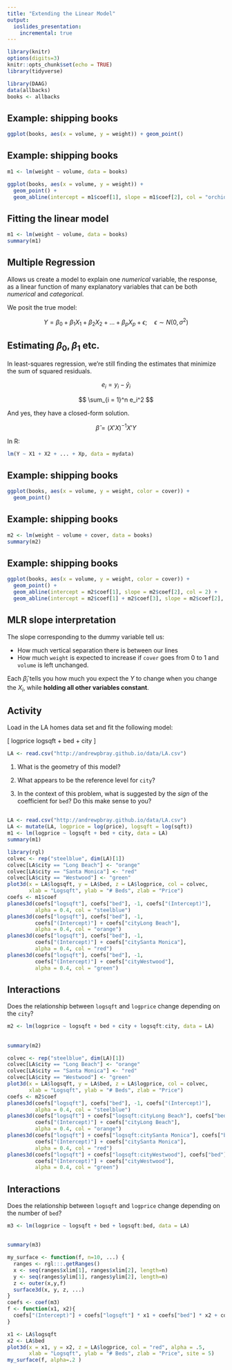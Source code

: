 ```yaml
---
title: "Extending the Linear Model"
output:
  ioslides_presentation:
    incremental: true
---
```



```r
library(knitr)
options(digits=3)
knitr::opts_chunk$set(echo = TRUE)
library(tidyverse)
```

```r
library(DAAG)
data(allbacks)
books <- allbacks
```


## Example: shipping books
```r
ggplot(books, aes(x = volume, y = weight)) + geom_point()
```


## Example: shipping books {.smaller}

```r
m1 <- lm(weight ~ volume, data = books)
```

```r
ggplot(books, aes(x = volume, y = weight)) + 
  geom_point() +
  geom_abline(intercept = m1$coef[1], slope = m1$coef[2], col = "orchid")
```


## Fitting the linear model {.build .smaller}

```r
m1 <- lm(weight ~ volume, data = books)
summary(m1)
```

## Multiple Regression {.build}

Allows us create a model to explain one $numerical$ variable, the response, as a linear function of many explanatory variables that can be both $numerical$ and
$categorical$.

We posit the true model:

$$ Y = \beta_0 + \beta_1 X_1 + \beta_2 X_2 + \ldots + \beta_p X_p + \epsilon; \quad \epsilon \sim N(0, \sigma^2) $$


## Estimating $\beta_0, \beta_1$ etc.

In least-squares regression, we're still finding the estimates that minimize
the sum of squared residuals.

$$ e_i = y_i - \hat{y}_i $$

$$ \sum_{i = 1}^n e_i^2 $$

And yes, they have a closed-form solution.

$$ \hat{\beta} = (X'X)^{-1}X'Y $$

In R:
```r
lm(Y ~ X1 + X2 + ... + Xp, data = mydata)
```



## Example: shipping books {.build}

```r
ggplot(books, aes(x = volume, y = weight, color = cover)) +
  geom_point()
```


## Example: shipping books {.build .smaller}

```r
m2 <- lm(weight ~ volume + cover, data = books)
summary(m2)
```


## Example: shipping books {.build .smaller}

```r
ggplot(books, aes(x = volume, y = weight, color = cover)) +
  geom_point() +
  geom_abline(intercept = m2$coef[1], slope = m2$coef[2], col = 2) +
  geom_abline(intercept = m2$coef[1] + m2$coef[3], slope = m2$coef[2], col = 4)
```


## MLR slope interpretation {.build}

The slope corresponding to the dummy variable tell us:

- How much vertical separation there is between our lines
- How much `weight` is expected to increase if `cover` goes
from 0 to 1 and `volume` is left unchanged.

Each $\hat{\beta}_i$ tells you how much you expect the $Y$ to change when you change the
$X_i$, while **holding all other variables constant**.


## Activity {.build}
Load in the LA homes data set and fit the following model:

\[ logprice \sim logsqft + bed + city \]

```r
LA <- read.csv("http://andrewpbray.github.io/data/LA.csv")
```


1. What is the geometry of this model?

2. What appears to be the reference level for `city`?

3. In the context of this problem, what is suggested by the *sign* of the
coefficient for `bed`?  Do this make sense to you?

## {.smaller}
```r
LA <- read.csv("http://andrewpbray.github.io/data/LA.csv")
LA <- mutate(LA, logprice = log(price), logsqft = log(sqft))
m1 <- lm(logprice ~ logsqft + bed + city, data = LA)
summary(m1)
```

```r
library(rgl)
colvec <- rep("steelblue", dim(LA)[1])
colvec[LA$city == "Long Beach"] <- "orange"
colvec[LA$city == "Santa Monica"] <- "red"
colvec[LA$city == "Westwood"] <- "green"
plot3d(x = LA$logsqft, y = LA$bed, z = LA$logprice, col = colvec, 
       xlab = "Logsqft", ylab = "# Beds", zlab = "Price")
coefs <- m1$coef
planes3d(coefs["logsqft"], coefs["bed"], -1, coefs["(Intercept)"],
         alpha = 0.4, col = "steelblue")
planes3d(coefs["logsqft"], coefs["bed"], -1, 
         coefs["(Intercept)"] + coefs["cityLong Beach"],
         alpha = 0.4, col = "orange")
planes3d(coefs["logsqft"], coefs["bed"], -1, 
         coefs["(Intercept)"] + coefs["citySanta Monica"],
         alpha = 0.4, col = "red")
planes3d(coefs["logsqft"], coefs["bed"], -1, 
         coefs["(Intercept)"] + coefs["cityWestwood"],
         alpha = 0.4, col = "green")
```

## Interactions {.build}

Does the relationship between `logsqft` and `logprice` change depending on 
the `city`?

```r
m2 <- lm(logprice ~ logsqft + bed + city + logsqft:city, data = LA)
```

## {.smaller}

```r
summary(m2)
```

```r
colvec <- rep("steelblue", dim(LA)[1])
colvec[LA$city == "Long Beach"] <- "orange"
colvec[LA$city == "Santa Monica"] <- "red"
colvec[LA$city == "Westwood"] <- "green"
plot3d(x = LA$logsqft, y = LA$bed, z = LA$logprice, col = colvec, 
       xlab = "Logsqft", ylab = "# Beds", zlab = "Price")
coefs <- m2$coef
planes3d(coefs["logsqft"], coefs["bed"], -1, coefs["(Intercept)"],
         alpha = 0.4, col = "steelblue")
planes3d(coefs["logsqft"] + coefs["logsqft:cityLong Beach"], coefs["bed"], -1, 
         coefs["(Intercept)"] + coefs["cityLong Beach"],
         alpha = 0.4, col = "orange")
planes3d(coefs["logsqft"] + coefs["logsqft:citySanta Monica"], coefs["bed"], -1, 
         coefs["(Intercept)"] + coefs["citySanta Monica"],
         alpha = 0.4, col = "red")
planes3d(coefs["logsqft"] + coefs["logsqft:cityWestwood"], coefs["bed"], -1, 
         coefs["(Intercept)"] + coefs["cityWestwood"],
         alpha = 0.4, col = "green")
```

## Interactions {.build}

Does the relationship between `logsqft` and `logprice` change depending on the number of `bed`?

```r
m3 <- lm(logprice ~ logsqft + bed + logsqft:bed, data = LA)
```

## {.smaller}
```r
summary(m3)
```

```r
my_surface <- function(f, n=10, ...) { 
  ranges <- rgl:::.getRanges()
  x <- seq(ranges$xlim[1], ranges$xlim[2], length=n)
  y <- seq(ranges$ylim[1], ranges$ylim[2], length=n)
  z <- outer(x,y,f)
  surface3d(x, y, z, ...)
}
coefs <- coef(m3)
f <- function(x1, x2){
  coefs["(Intercept)"] + coefs["logsqft"] * x1 + coefs["bed"] * x2 + coefs["logsqft:bed"] * x1 * x2
}

x1 <- LA$logsqft
x2 <- LA$bed
plot3d(x = x1, y = x2, z = LA$logprice, col = "red", alpha = .5,
       xlab = "Logsqft", ylab = "# Beds", zlab = "Price", site = 5)
my_surface(f, alpha=.2 )
```

